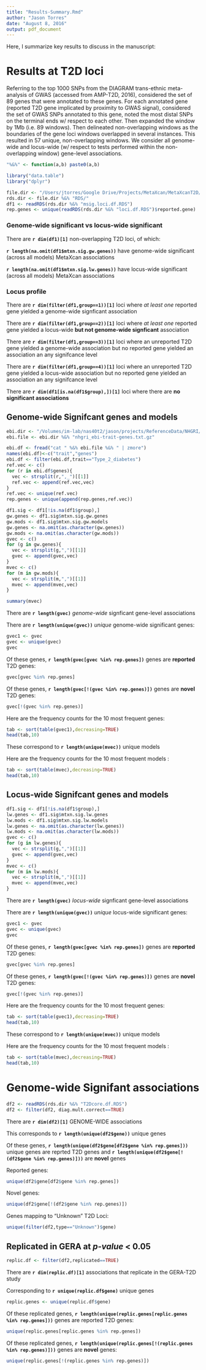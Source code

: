 ```yaml
---
title: "Results-Summary.Rmd"
author: "Jason Torres"
date: "August 8, 2016"
output: pdf_document
---
```


Here, I summarize key results to discuss in the manuscript: 

# Results at T2D loci 

Referring to the top 1000 SNPs from the DIAGRAM trans-ethnic meta-analysis of GWAS (accessed from AMP-T2D, 2016), considered the set of 89 genes that were annotated to these genes. For each annotated gene (reported T2D gene implicated by proximity to GWAS signal), considered the set of GWAS SNPs annotated to this gene, noted the most distal SNPs on the terminal ends w/ respect to each other. Then expanded the window by 1Mb (i.e. 89 windows). Then delineated non-overlapping windows as the boundaries of the gene loci windows overlapped in several instances. This resulted in 57 unique, non-overlapping windows. We consider all genome-wide and locus-wide (w/ respect to tests performed within the non-overlapping window) gene-level associations. 

```r

"%&%" <- function(a,b) paste0(a,b)

library("data.table")
library("dplyr")

file.dir <- "/Users/jtorres/Google Drive/Projects/MetaXcan/MetaXcanT2D/"
rds.dir <- file.dir %&% "RDS/"
df1 <- readRDS(rds.dir %&% "msig.loci.df.RDS")
rep.genes <- unique(readRDS(rds.dir %&% "loci.df.RDS")$reported.gene)

```


### Genome-wide significant vs locus-wide significant 

There are **`r dim(df1)[1]`** non-overlapping T2D loci, of which:

**`r length(na.omit(df1$mtxn.sig.gw.genes))`** have genome-wide significant (across all models) MetaXcan associations 

**`r length(na.omit(df1$mtxn.sig.lw.genes))`** have locus-wide significant (across all models) MetaXcan associations 

### Locus profile 

There are **`r dim(filter(df1,group==1))[1]`** loci where _at least one_ reported gene yielded a genome-wide signficant association

There are **`r dim(filter(df1,group==2))[1]`** loci where _at least one_ reported gene yielded a locus-wide **but not genome-wide signficant** association 

There are **`r dim(filter(df1,group==3))[1]`** loci where an unreported T2D gene yielded a genome-wide association but no reported gene yielded an association an any signifcance level

There are **`r dim(filter(df1,group==4))[1]`** loci where an unreported T2D gene yielded a locus-wide association but no reported gene yielded an association an any signifcance level

There are **`r dim(df1[is.na(df1$group),])[1]`** loci where there are **no significant associations** 

## Genome-wide Signifcant genes and models 

```r

ebi.dir <- "/Volumes/im-lab/nas40t2/jason/projects/ReferenceData/NHGRI/"
ebi.file <- ebi.dir %&% "nhgri_ebi-trait-genes.txt.gz"

ebi.df <- fread("cat " %&% ebi.file %&% " | zmore")
names(ebi.df)<-c("trait","genes")
ebi.df <- filter(ebi.df,trait=="Type_2_diabetes")
ref.vec <- c()
for (r in ebi.df$genes){
  vec <- strsplit(r,",_")[[1]]
  ref.vec <- append(ref.vec,vec)
}
ref.vec <- unique(ref.vec)
rep.genes <- unique(append(rep.genes,ref.vec))
```




```r

df1.sig <- df1[!is.na(df1$group),]
gw.genes <- df1.sig$mtxn.sig.gw.genes
gw.mods <- df1.sig$mtxn.sig.gw.models
gw.genes <- na.omit(as.character(gw.genes))
gw.mods <- na.omit(as.character(gw.mods))
gvec <- c()
for (g in gw.genes){
  vec <- strsplit(g,",")[[1]]
  gvec <- append(gvec,vec)
}
mvec <- c()
for (m in gw.mods){
  vec <- strsplit(m,",")[[1]]
  mvec <- append(mvec,vec)
}

summary(mvec)
```

There are **`r length(gvec)`** _genome-wide_ signficant gene-level associations

There are **`r length(unique(gvec))`** _unique_ genome-wide significant genes:

```r
gvec1 <- gvec
gvec <- unique(gvec)
gvec

```

Of these genes, **`r length(gvec[gvec %in% rep.genes])`** genes are **reported** T2D genes: 

```r

gvec[gvec %in% rep.genes]

```


Of these genes, **`r length(gvec[!(gvec %in% rep.genes)])`** genes are **novel** T2D genes: 

```r

gvec[!(gvec %in% rep.genes)]

```


Here are the frequency counts for the 10 most frequent genes: 

```r

tab <- sort(table(gvec1),decreasing=TRUE)
head(tab,10)

```


These correspond to **`r length(unique(mvec))`** unique models

Here are the frequency counts for the 10 most frequent models : 

```r

tab <- sort(table(mvec),decreasing=TRUE)
head(tab,10)

```


## Locus-wide Signifcant genes and models 

```r

df1.sig <- df1[!is.na(df1$group),]
lw.genes <- df1.sig$mtxn.sig.lw.genes
lw.mods <- df1.sig$mtxn.sig.lw.models
lw.genes <- na.omit(as.character(lw.genes))
lw.mods <- na.omit(as.character(lw.mods))
gvec <- c()
for (g in lw.genes){
  vec <- strsplit(g,",")[[1]]
  gvec <- append(gvec,vec)
}
mvec <- c()
for (m in lw.mods){
  vec <- strsplit(m,",")[[1]]
  mvec <- append(mvec,vec)
}

```

There are **`r length(gvec)`** _locus-wide_ signficant gene-level associations

There are **`r length(unique(gvec))`** _unique_ locus-wide significant genes:

```r

gvec1 <- gvec 
gvec <- unique(gvec)
gvec

```

Of these genes, **`r length(gvec[gvec %in% rep.genes])`** genes are **reported** T2D genes: 

```r

gvec[gvec %in% rep.genes]

```


Of these genes, **`r length(gvec[!(gvec %in% rep.genes)])`** genes are **novel** T2D genes: 

```r

gvec[!(gvec %in% rep.genes)]

```



Here are the frequency counts for the 10 most frequent genes: 

```r

tab <- sort(table(gvec1),decreasing=TRUE)
head(tab,10)

```

These correspond to **`r length(unique(mvec))`** unique models

Here are the frequency counts for the 10 most frequent models : 

```r

tab <- sort(table(mvec),decreasing=TRUE)
head(tab,10)

```


# Genome-wide Signifant associations 

```r

df2 <- readRDS(rds.dir %&% "T2Dcore.df.RDS")
df2 <- filter(df2, diag.mult.correct==TRUE)

```


There are **`r dim(df2)[1]`** GENOME-WIDE associations

This corresponds to **`r length(unique(df2$gene))`** unique genes 

Of these genes, **`r length(unique(df2$gene[df2$gene %in% rep.genes]))`** unique genes are reprted T2D genes and **`r length(unique(df2$gene[!(df2$gene %in% rep.genes)]))`** are **novel** genes 

Reported genes: 

```r

unique(df2$gene[df2$gene %in% rep.genes])

```

Novel genes: 

```r

unique(df2$gene[!(df2$gene %in% rep.genes)])

```

Genes mapping to "Unknown" T2D Loci: 

```r

unique(filter(df2,type=="Unknown")$gene)

```

## Replicated in GERA at _p-value_ < 0.05

```r

replic.df <- filter(df2,replicated==TRUE)

```

There are **`r dim(replic.df)[1]`** associations that replicate in the GERA-T2D study

Corresponding to **`r unique(replic.df$gene)`** unique genes 

```r

replic.genes <- unique(replic.df$gene)

```

Of these replicated genes, **`r length(unique(replic.genes[replic.genes %in% rep.genes]))`** genes are reported T2D genes:  

```r

unique(replic.genes[replic.genes %in% rep.genes])

```


Of these replicated genes, **`r length(unique(replic.genes[!(replic.genes %in% rep.genes)]))`** genes are **novel** genes:  

```r

unique(replic.genes[!(replic.genes %in% rep.genes)])

```

